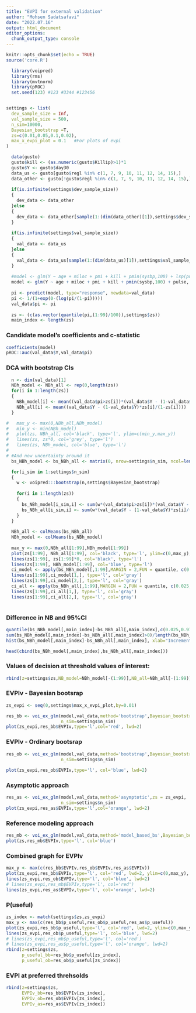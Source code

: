 ```yaml
---
title: "EVPI for external validation"
author: "Mohsen Sadatsafavi"
date: "2022.07.16"
output: html_document
editor_options:
  chunk_output_type: console
---
```


```r
knitr::opts_chunk$set(echo = TRUE)
source('core.R')
```


```r

  library(voipred)
  library(rms)
  library(mvtnorm)
  library(pROC)
  set.seed(123) #123 #3344 #123456


settings <- list(
  dev_sample_size = Inf,
  val_sample_size = 500,
  n_sim=10000,
  Bayesian_bootstrap =T,
  zs=c(0.01,0.05,0.1,0.02),
  max_x_evpi_plot = 0.1   #For plots of evpi 
)

  data(gusto)
  gusto$kill <- (as.numeric(gusto$Killip)>1)*1
  gusto$Y <- gusto$day30
  data_us <- gusto[gusto$regl %in% c(1, 7, 9, 10, 11, 12, 14, 15),]
  data_other <- gusto[!gusto$regl %in% c(1, 7, 9, 10, 11, 12, 14, 15),]
  
  if(is.infinite(settings$dev_sample_size))
  {
    dev_data <- data_other
  }else
  {
    dev_data <- data_other[sample(1:(dim(data_other)[1]),settings$dev_sample_size,F),]
  }
  
  if(is.infinite(settings$val_sample_size))
  {
    val_data <- data_us
  }else
  {
    val_data <- data_us[sample(1:(dim(data_us)[1]),settings$val_sample_size,F),]  #data is for external validation
  }
  
  #model <- glm(Y ~ age + miloc + pmi + kill + pmin(sysbp,100) + lsp(pulse,50), data=dev_data, family=binomial(link="logit"))
  model <- glm(Y ~ age + miloc + pmi + kill + pmin(sysbp,100) + pulse, data=dev_data, family=binomial(link="logit"))
  
  pi <- predict(model, type="response", newdata=val_data)
  pi <- 1/(1+exp(0-(log(pi/(1-pi)))))
  val_data$pi <- pi
  
  zs <- (c(as.vector(quantile(pi,(1:99)/100)),settings$zs))
  main_index <- length(zs)
```


### Candidate model's coefficients and c-statistic
```R
coefficients(model)
pROC::auc(val_data$Y,val_data$pi)
```




### DCA with bootstrap CIs
```R
  n <- dim(val_data)[1]
  NBh_model <- NBh_all <- rep(0,length(zs))
  for(i in 1:length(zs))
  {
    NBh_model[i] <- mean((val_data$pi>zs[i])*(val_data$Y - (1-val_data$Y)*zs[i]/(1-zs[i])))
    NBh_all[i] <- mean((val_data$Y - (1-val_data$Y)*zs[i]/(1-zs[i])))
  }

#   max_y <- max(0,NBh_all,NBh_model)
#   min_y <- min(NBh_model)
#   plot(zs, NBh_all, col='black', type='l', ylim=c(min_y,max_y))
#   lines(zs, zs*0, col='grey', type='l')
#   lines(zs, NBh_model, col='blue', type='l')
# 
# #And now uncertainty around it
  bs_NBh_model <- bs_NBh_all <- matrix(0, nrow=settings$n_sim, ncol=length(zs))

  for(i_sim in 1:settings$n_sim)
  {
    w <- voipred:::bootstrap(n,settings$Bayesian_bootstrap)
    
    for(i in 1:length(zs))
    {
      bs_NBh_model[i_sim,i] <- sum(w*(val_data$pi>zs[i])*(val_data$Y - (1-val_data$Y)*zs[i]/(1-zs[i])))/n
      bs_NBh_all[i_sim,i] <- sum(w*(val_data$Y - (1-val_data$Y)*zs[i]/(1-zs[i])))/n
    }
  }
  
  NBh_all <- colMeans(bs_NBh_all)
  NBh_model <- colMeans(bs_NBh_model)
  
  max_y <- max(0,NBh_all[1:99],NBh_model[1:99])
  plot(zs[1:99], NBh_all[1:99], col='black', type='l', ylim=c(0,max_y), xlab="Risk threshold", ylab="Net benefit")
  lines(zs[1:99], zs[1:99]*0, col='black', type='l')
  lines(zs[1:99], NBh_model[1:99], col='blue', type='l')
  ci_model <- apply(bs_NBh_model[,1:99],MARGIN = 2,FUN = quantile, c(0.025,0.975))
  lines(zs[1:99],ci_model[1,], type='l', col='gray')
  lines(zs[1:99],ci_model[2,], type='l', col='gray')
  ci_all <- apply(bs_NBh_all[,1:99],MARGIN = 2,FUN = quantile, c(0.025,0.975))
  lines(zs[1:99],ci_all[1,], type='l', col='gray')
  lines(zs[1:99],ci_all[2,], type='l', col='gray')
  
```



### Difference in NB and 95%CI
```R
quantile(bs_NBh_model[,main_index]-bs_NBh_all[,main_index],c(0.025,0.975))
sum(bs_NBh_model[,main_index]-bs_NBh_all[,main_index]>0)/length(bs_NBh_model[,main_index])
hist(bs_NBh_model[,main_index]-bs_NBh_all[,main_index], xlab="Incremental NB", ylab="Density", main="")

head(cbind(bs_NBh_model[,main_index],bs_NBh_all[,main_index]))
```


### Values of decision at threshold values of interest:
```R
rbind(z=settings$zs,NB_model=NBh_model[-(1:99)],NB_all=NBh_all[-(1:99)],INB=NBh_model[-(1:99)]-NBh_all[-(1:99)])
```



### EVPIv - Bayesian bootsrap
```R
zs_evpi <- seq(0,settings$max_x_evpi_plot,by=0.01)

res_bb <- voi_ex_glm(model,val_data,method='bootstrap',Bayesian_bootstrap = T, zs = zs_evpi,
                     n_sim=settings$n_sim)
plot(zs_evpi,res_bb$EVPIv,type='l',col='red', lwd=2)
```


### EVPIv - Ordinary bootsrap
```R
res_ob <- voi_ex_glm(model,val_data,method='bootstrap',Bayesian_bootstrap = F,zs = zs_evpi,
                     n_sim=settings$n_sim)
  
plot(zs_evpi,res_ob$EVPIv,type='l', col='blue', lwd=2)
```


###  Asymptotic approach
```R
res_as <- voi_ex_glm(model,val_data,method='asymptotic',zs = zs_evpi,
                     n_sim=settings$n_sim)
plot(zs_evpi,res_as$EVPIv,type='l',col='orange', lwd=2)
```



###  Reference modeling approach
```R
res_mb <- voi_ex_glm(model,val_data,method='model_based_bs',Bayesian_bootstrap = F,zs = zs)
plot(zs,res_mb$EVPIv,type='l', col='blue')
```


### Combined graph for EVPIv
```R
max_y <- max(c(res_bb$EVPIv,res_ob$EVPIv,res_as$EVPIv))
plot(zs_evpi,res_bb$EVPIv,type='l', col='red', lwd=2, ylim=c(0,max_y), xlab="Risk threshold", ylab="EVPI")
lines(zs_evpi,res_ob$EVPIv,type='l', col='blue', lwd=2)
# lines(zs_evpi,res_mb$EVPIv,type='l', col='red')
lines(zs_evpi,res_as$EVPIv,type='l', col='orange', lwd=2)

```


### P(useful)
```R
zs_index <- match(settings$zs,zs_evpi)
max_y <- max(c(res_bb$p_useful,res_ob$p_useful,res_as$p_useful))
plot(zs_evpi,res_bb$p_useful,type='l', col='red', lwd=2, ylim=c(0,max_y), xlab="Risk threshold", ylab="P(useful)")
lines(zs_evpi,res_ob$p_useful,type='l', col='blue', lwd=2)
# lines(zs_evpi,res_mb$p_useful,type='l', col='red')
# lines(zs_evpi,res_as$p_useful,type='l', col='orange', lwd=2)
rbind(z=settings$zs,
      p_useful_bb=res_bb$p_useful[zs_index],
      p_useful_ob=res_ob$p_useful[zs_index])
```


### EVPI at preferred threhsolds
```r
rbind(z=settings$zs,
      EVPIv_bb=res_bb$EVPIv[zs_index],
      EVPIv_ob=res_ob$EVPIv[zs_index],
      EVPIv_as=res_as$EVPIv[zs_index])
```



